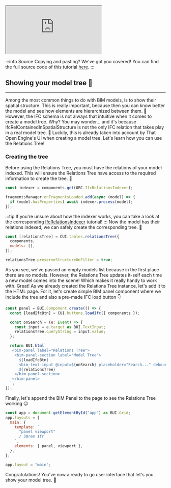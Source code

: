 <iframe src="https://thatopen.github.io/engine_ui-components/examples/RelationsTree"></iframe>

:::info Source
Copying and pasting? We've got you covered! You can find the full source code of this tutorial [here](https://github.com/ThatOpen/engine_ui-components/blob/main/packages/obc/src/components/tables/RelationsTree/example.ts).
:::

## Showing your model tree 🌲
---
Among the most common things to do with BIM models, is to show their spatial structure. This is really important, because then you can know better the model and see how elements are hierarchized between them. 🔗
However, the IFC schema is not always that intuitive when it comes to create a model tree. Why? You may wonder... and it's because IfcRelContainedInSpatialStructure is not the only IFC relation that takes play in a real model tree. 🤯 Luckily, this is already taken into account by That Open Engine's UI when creating a model tree. Let's learn how you can use the Relations Tree!
### Creating the tree
Before using the Relations Tree, you must have the relations of your model indexed. This will ensure the Relations Tree have access to the required information to create the tree. 🌲

```js
const indexer = components.get(OBC.IfcRelationsIndexer);

fragmentsManager.onFragmentsLoaded.add(async (model) => {
  if (model.hasProperties) await indexer.process(model);
});
```
:::tip
If you're unsure about how the indexer works, you can take a look at the corresponding [IfcRelationsIndexer](https://docs.thatopen.com/Tutorials/Components/Core/IfcRelationsIndexer) tutorial!
:::
Now the model has their relations indexed, we can safely create the corresponding tree. 💪

```js
const [relationsTree] = CUI.tables.relationsTree({
  components,
  models: [],
});

relationsTree.preserveStructureOnFilter = true;
```
As you see, we've passed an empty models list because in the first place there are no models. However, the Relations Tree updates it-self each time a new model comes into the scene! Which makes it really handy to work with.
Great! As we already created the Relations Tree instance, let's add it to the HTML page. For it, let's create simple BIM panel component where we include the tree and also a pre-made IFC load button 👇

```js
const panel = BUI.Component.create(() => {
  const [loadIfcBtn] = CUI.buttons.loadIfc({ components });

  const onSearch = (e: Event) => {
    const input = e.target as BUI.TextInput;
    relationsTree.queryString = input.value;
  };

  return BUI.html`
   <bim-panel label="Relations Tree">
    <bim-panel-section label="Model Tree">
      ${loadIfcBtn}
      <bim-text-input @input=${onSearch} placeholder="Search..." debounce="200"></bim-text-input>
      ${relationsTree}
    </bim-panel-section>
   </bim-panel> 
  `;
});
```
Finally, let's append the BIM Panel to the page to see the Relations Tree working 😉

```js
const app = document.getElementById("app") as BUI.Grid;
app.layouts = {
  main: {
    template: `
      "panel viewport"
      / 30rem 1fr
    `,
    elements: { panel, viewport },
  },
};

app.layout = "main";
```
Congratulations! You've now a ready to go user interface that let's you show your model tree. 🥳

